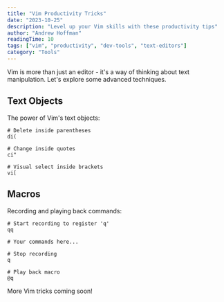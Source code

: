 ```yaml
---
title: "Vim Productivity Tricks"
date: "2023-10-25"
description: "Level up your Vim skills with these productivity tips"
author: "Andrew Hoffman"
readingTime: 10
tags: ["vim", "productivity", "dev-tools", "text-editors"]
category: "Tools"
---
```


Vim is more than just an editor - it's a way of thinking about text manipulation. Let's explore some advanced techniques.

## Text Objects

The power of Vim's text objects:

```vim
# Delete inside parentheses
di(

# Change inside quotes
ci"

# Visual select inside brackets
vi[
```

## Macros

Recording and playing back commands:

```vim
# Start recording to register 'q'
qq

# Your commands here...

# Stop recording
q

# Play back macro
@q
```

More Vim tricks coming soon!
